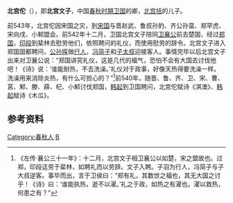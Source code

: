 {{模板:Infobox 先秦人物
|名称= 北宫佗
|图像=
|图说=
|姓=[[姬姓|姬]]
|氏=北宫
|名=佗
|字=
|别名=
|别字=
|谥号=文
|时代=春秋
|国家=[[卫国|卫]] 
|身份=
|出生=
|逝世=
|在位=
|父=[[北宫括|北宫括]]
|母=
|正妻=
|妾=
|子女=[[北宫喜|北宫喜]]
|太子=
}}
'''北宫佗'''（{{bd|？||？||catIdx=B}}），即'''北宫文子'''，中国[[春秋时期|春秋时期]][[卫国|卫国]]的卿，[[北宫括|北宫括]]的儿子。

前543年，北宫佗因宋国之灾，到[[宋国|宋国]]与晋赵武、鲁叔孙豹、齐公孙虿、郑罕虎、宋向戌、小邾盟会。前542年十二月，卫国北宫文子陪同[[卫襄公|卫襄公]]前去楚国，经过[[郑国|郑国]]，[[印段|印段]]到棐林去慰劳他们，依照聘问的礼仪，而使用慰劳的辞令。北宫文子进入郑国国都聘问，[[公孙挥|公孙挥]]做[[行人_(官职)|行人]]，[[冯简子|冯简子]]和[[子太叔|子太叔]]迎接客人。事情完毕以后北宫文子出来对卫襄公说：“郑国讲究礼仪，这是几代的福气，恐怕不会有大国去讨伐他吧！《诗》说：‘谁能耐热，不去洗澡。’礼仪对于政事，好像天热得要洗澡一样。洗澡用来消除炎热，有什么可担心的？”<ref>《左传·襄公三十一年》：十二月，北宫文子相卫襄公以如楚，宋之盟故也。过郑，印段迋劳于棐林，如聘礼而以劳辞。文子入聘。子羽为行人，冯简子与子大叔逆客。事毕而出，言于卫侯曰：“郑有礼，其数世之福也，其无大国之讨乎！《诗》曰：‘谁能执热，逝不以濯。’礼之于政，如热之有濯也。濯以救热，何患之有？”</ref>前540年，随晋、鲁、齐、卫、宋、曹、莒、邾、滕、薛、杞、小邾讨伐郑国，[[韩起|韩起]]到卫国聘问，北宫佗赋诗《淇澳》、[[韩起|韩起]]赋诗《木瓜》。

== 参考资料 ==
{{reflist}}

[[Category:春秋人|Category:春秋人]]
[[Category:卫国官员|B]]